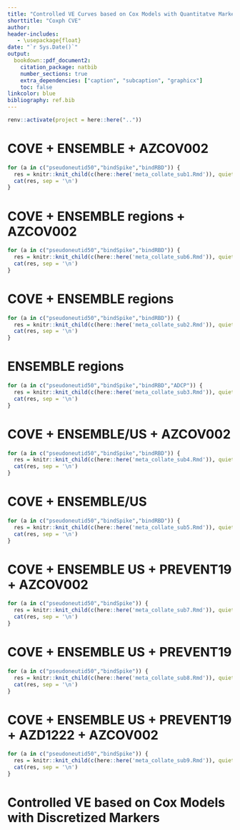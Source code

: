 ```yaml
---
title: "Controlled VE Curves based on Cox Models with Quantitatve Markers"
shorttitle: "Coxph CVE"
author:
header-includes:
   - \usepackage{float}
date: "`r Sys.Date()`"
output:
  bookdown::pdf_document2:
    citation_package: natbib
    number_sections: true
    extra_dependencies: ["caption", "subcaption", "graphicx"]
    toc: false
linkcolor: blue
bibliography: ref.bib
---
```


```r
renv::activate(project = here::here(".."))    
```

\pagenumbering{gobble}

\counterwithin{table}{section}
\counterwithin{figure}{section}

\clearpage


# COVE + ENSEMBLE + AZCOV002
```r
for (a in c("pseudoneutid50","bindSpike","bindRBD")) {
  res = knitr::knit_child(c(here::here('meta_collate_sub1.Rmd')), quiet = TRUE)
  cat(res, sep = '\n')
}
```

# COVE + ENSEMBLE regions + AZCOV002
```r
for (a in c("pseudoneutid50","bindSpike","bindRBD")) {
  res = knitr::knit_child(c(here::here('meta_collate_sub6.Rmd')), quiet = TRUE)
  cat(res, sep = '\n')
}
```

# COVE + ENSEMBLE regions
```r
for (a in c("pseudoneutid50","bindSpike","bindRBD")) {
  res = knitr::knit_child(c(here::here('meta_collate_sub2.Rmd')), quiet = TRUE)
  cat(res, sep = '\n')
}
```

# ENSEMBLE regions
```r
for (a in c("pseudoneutid50","bindSpike","bindRBD","ADCP")) {
  res = knitr::knit_child(c(here::here('meta_collate_sub3.Rmd')), quiet = TRUE)
  cat(res, sep = '\n')
}
```

# COVE + ENSEMBLE/US + AZCOV002
```r
for (a in c("pseudoneutid50","bindSpike","bindRBD")) {
  res = knitr::knit_child(c(here::here('meta_collate_sub4.Rmd')), quiet = TRUE)
  cat(res, sep = '\n')
}
```

# COVE + ENSEMBLE/US
```r
for (a in c("pseudoneutid50","bindSpike","bindRBD")) {
  res = knitr::knit_child(c(here::here('meta_collate_sub5.Rmd')), quiet = TRUE)
  cat(res, sep = '\n')
}
```

# COVE + ENSEMBLE US + PREVENT19 + AZCOV002
```r
for (a in c("pseudoneutid50","bindSpike")) {
  res = knitr::knit_child(c(here::here('meta_collate_sub7.Rmd')), quiet = TRUE)
  cat(res, sep = '\n')
}
```

# COVE + ENSEMBLE US + PREVENT19
```r
for (a in c("pseudoneutid50","bindSpike")) {
  res = knitr::knit_child(c(here::here('meta_collate_sub8.Rmd')), quiet = TRUE)
  cat(res, sep = '\n')
}
```

# COVE + ENSEMBLE US + PREVENT19 + AZD1222 + AZCOV002
```r
for (a in c("pseudoneutid50","bindSpike")) {
  res = knitr::knit_child(c(here::here('meta_collate_sub9.Rmd')), quiet = TRUE)
  cat(res, sep = '\n')
}
```



# Controlled VE based on Cox Models with Discretized Markers

\begin{table}[H]
\caption{Controlled VE for discretized Pseudovirus nAb ID50. COVE: starting 7 days and ending 100 days post Day 57. ENSEMBLE: starting 1 days post Day 29; pooled: ending 66 days; NA: ending 66 days; LA: ending 48 days; SA: ending 26 days.
32 is the 2.5\% weighted percentile of ID50 in COVE. 102 is the 95\% percentile of ID50 in ENSEMBLE US (no weights used because weights are derived from pooled data). Note that we only cut ENSE US and SA ID50 into two levels by 32 since there are no cases above 102 and if we cut at 32 and 102, the model estimates a much lower VE for the 32 to 102 level.
}
\begin{center}
    \input{output/meta/id50_ve.tex}\\
\end{center}
\end{table}


